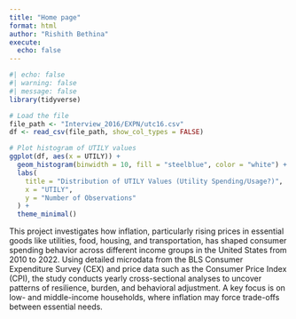 ```yaml
---
title: "Home page"
format: html
author: "Rishith Bethina"
execute: 
  echo: false
---
```



```r
#| echo: false
#| warning: false
#| message: false
library(tidyverse)

# Load the file
file_path <- "Interview_2016/EXPN/utc16.csv"
df <- read_csv(file_path, show_col_types = FALSE)

# Plot histogram of UTILY values
ggplot(df, aes(x = UTILY)) +
  geom_histogram(binwidth = 10, fill = "steelblue", color = "white") +
  labs(
    title = "Distribution of UTILY Values (Utility Spending/Usage?)",
    x = "UTILY",
    y = "Number of Observations"
  ) +
  theme_minimal()

```

This project investigates how inflation, particularly rising prices in essential goods like utilities, food, housing, and transportation, has shaped consumer spending behavior across different income groups in the United States from 2010 to 2022. Using detailed microdata from the BLS Consumer Expenditure Survey (CEX) and price data such as the Consumer Price Index (CPI), the study conducts yearly cross-sectional analyses to uncover patterns of resilience, burden, and behavioral adjustment. A key focus is on low- and middle-income households, where inflation may force trade-offs between essential needs.

